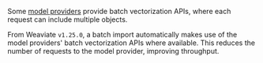 Some [model providers](/developers/weaviate/model-providers) provide batch vectorization APIs, where each request can include multiple objects.

From Weaviate `v1.25.0`, a batch import automatically makes use of the model providers' batch vectorization APIs where available. This reduces the number of requests to the model provider, improving throughput.
